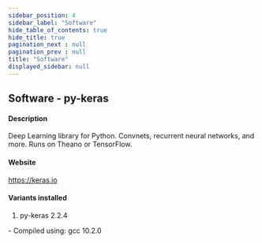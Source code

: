 ```yaml
---
sidebar_position: 4
sidebar_label: "Software"
hide_table_of_contents: true
hide_title: true
pagination_next : null
pagination_prev : null
title: "Software"
displayed_sidebar: null
---
```


## Software - py-keras


#### Description
Deep Learning library for Python. Convnets, recurrent neural networks, and more. Runs on Theano or TensorFlow.

#### Website
https://keras.io

#### Variants installed
1. py-keras 2.2.4
<div class="ul-circle">
    - Compiled using: gcc 10.2.0
</div>

